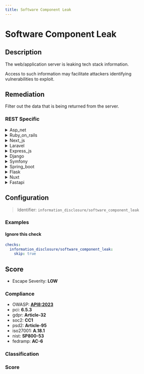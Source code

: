 ```yaml
---
title: Software Component Leak
---
```


# Software Component Leak

## Description

The web/application server is leaking tech stack information.

Access to such information may facilitate attackers identifying vulnerabilities to exploit.


## Remediation

Filter out the data that is being returned from the server.



### REST Specific

<details>
    <summary>Asp_net</summary>

Configure the ASP.NET framework to suppress detailed error messages and headers that reveal server or framework versions. Use custom error pages and set the 'customErrors' mode to 'On' or 'RemoteOnly' in the web.config file. Additionally, ensure that the 'httpRuntime' element's 'enableVersionHeader' attribute is set to 'false' to prevent the ASP.NET version from being included in HTTP responses.

</details>

<details>
    <summary>Ruby_on_rails</summary>

In the Ruby on Rails framework, configure the environment files to suppress detailed error messages and stack traces in production. Use 'config.consider_all_requests_local = false' and 'config.action_dispatch.show_exceptions = true' to prevent leaking tech stack information to users. Additionally, ensure that 'config/environments/production.rb' has 'config.log_level = :info' to limit logging verbosity.

</details>

<details>
    <summary>Next_js</summary>

Configure the Next.js application to disable the 'x-powered-by' header by setting the 'poweredByHeader' option to false in the 'next.config.js' file. Additionally, ensure that error pages do not disclose stack traces or other sensitive information to the client by customizing the error handling logic.

</details>

<details>
    <summary>Laravel</summary>

In the Laravel framework, ensure that the 'APP_DEBUG' setting in the '.env' file is set to 'false' in the production environment to prevent the server from leaking stack trace information. Additionally, configure the 'ExceptionHandler' to handle errors without revealing sensitive information, and use middleware to suppress or customize server headers that disclose technology stack details.

</details>

<details>
    <summary>Express_js</summary>

Configure the Express.js application to suppress server version information by setting the 'x-powered-by' header to false using the line 'app.disable('x-powered-by');' in the application setup code.

</details>

<details>
    <summary>Django</summary>

Configure the Django settings to disable the 'X-Powered-By' header and set 'DEBUG' to False in production to prevent leakage of technical stack information.

</details>

<details>
    <summary>Symfony</summary>

In the Symfony framework, to prevent the web/application server from leaking tech stack information, configure the 'expose_php' and 'server_tokens' directives in the 'php.ini' and web server configuration files respectively to 'Off'. Additionally, ensure that the 'prod' environment is used for production, as it does not display error messages or stack traces to the end user. Review and adjust the 'security.yaml' configuration to restrict error output and use the 'WebProfilerBundle' only in the 'dev' environment.

</details>

<details>
    <summary>Spring_boot</summary>

In the Spring Boot application, configure the application.properties or application.yml file to disable the exposure of version information. Set 'management.endpoint.info.enabled' to false and 'endpoints.info.enabled' to false if using an older version of Spring Boot. Additionally, customize error handling to prevent stack traces from being sent to clients and review the server's HTTP response headers to remove or obscure any technology stack information.

</details>

<details>
    <summary>Flask</summary>

Configure the Flask application to suppress server banners and error messages that reveal stack information. Use the 'Flask-Talisman' extension to set security headers and the 'WERKZEUG_DEBUG_PIN' environment variable to 'off' to prevent debug pin exposure. Additionally, ensure that 'DEBUG' mode is set to 'False' in the production environment.

</details>

<details>
    <summary>Nuxt</summary>

Configure the Nuxt.js application to suppress server version headers and error messages that reveal stack details. Utilize the 'render' configuration to remove specific headers and customize error pages to prevent information leakage.

</details>

<details>
    <summary>Fastapi</summary>

Configure FastAPI to suppress server banners and error messages that reveal stack details. Use middleware to intercept responses and remove headers like 'server' and 'x-powered-by', and customize error handlers to prevent leaking stack information in error responses.

</details>

## Configuration

> Identifier: `information_disclosure/software_component_leak`



### Examples



#### Ignore this check

```yaml
checks:
  information_disclosure/software_component_leak:
    skip: true
```




## Score

- Escape Severity: **<span className="low-severity">LOW</span>**

### Compliance

- OWASP: **[API8:2023](https://github.com/OWASP/API-Security/blob/master/editions/2023/en/0xa8-security-misconfiguration.md)**
- pci: **6.5.3**
- gdpr: **Article-32**
- soc2: **CC1**
- psd2: **Article-95**
- iso27001: **A.18.1**
- nist: **SP800-53**
- fedramp: **AC-6**

### Classification






### Score




